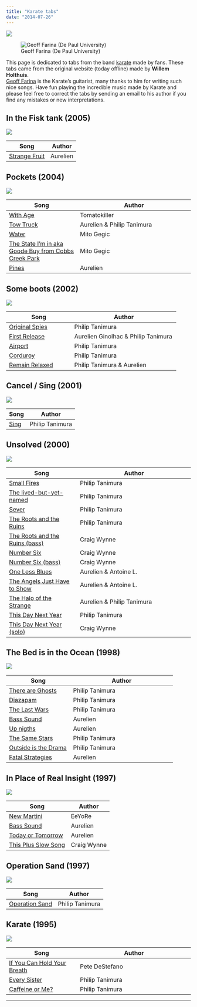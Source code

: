```yaml
---
title: "Karate tabs"
date: "2014-07-26"
---
```


![](/images/background-2.jpg)

::: {.column-margin}

![Geoff Farina (De Paul University)](Farina_Geoff2.jpg){fig-weight="80px"}

:::


This page is dedicated to tabs from the band [karate](https://en.wikipedia.org/wiki/Karate_(band)) made by fans. These tabs
came from the original website (today offline) made by **Willem Holthuis**.  
[Geoff Farina](https://www.geofffarina.com/) is the Karate's guitarist, many thanks to him for writing such nice songs.
Have fun playing the incredible music made by
Karate and please feel free to correct the tabs by sending an email to his author if you find
any mistakes or new interpretations.


## In the Fisk tank (2005)

![](/images/fishtank.jpg)

Song | Author 
-----|--------
[Strange Fruit](/tabs/StrangeFruit.txt) | Aurelien 


## Pockets (2004)

![](/images/pockets.jpg)


Song | Author 
-----|--------
[With Age](/tabs/WithAge.txt) | Tomatokiller 
[Tow Truck](/tabs/tow_truck.txt) | Aurelien & Philip Tanimura 
[Water](/tabs/Water.txt) | Mito Gegic
[The State I'm in aka Goode Buy from Cobbs Creek Park](/tabs/theStateImIn.txt) | Mito Gegic
[Pines](/tabs/Pines.TAB) | Aurelien

## Some boots (2002)

![](/images/someboots.jpg)

Song | Author 
-----|--------
[Original Spies](/tabs/original_spies.txt) | Philip Tanimura 
[First Release](/tabs/first_release.txt) | Aurelien Ginolhac & Philip Tanimura 
[Airport](/tabs/airport.txt) | Philip Tanimura
[Corduroy](/tabs/corduroy.txt) | Philip Tanimura
[Remain Relaxed](/tabs/remain_relaxed.tab) | Philip Tanimura & Aurelien

## Cancel / Sing (2001)

![](/images/cancelsing.jpg)

Song | Author 
-----|--------
[Sing](/tabs/sing.txt) | Philip Tanimura

## Unsolved (2000)


![](/images/unsolved.jpg)

Song | Author 
-----|--------
[Small Fires](/tabs/small_fires.txt) | Philip Tanimura
[The lived-but-yet-named](/tabs/the_lived_but_yet_named.txt) | Philip Tanimura
[Sever](/tabs/sever.txt) | Philip Tanimura
[The Roots and the Ruins](/tabs/the_roots_and_ruins.txt) | Philip Tanimura
[The Roots and the Ruins (bass)](/tabs/Roots_and_Ruins_bassline.html) | Craig Wynne
[Number Six](/tabs/Number_Six_guitar.html) | Craig Wynne
[Number Six (bass)](/tabs/Number_Six_bassline.html) | Craig Wynne
[One Less Blues](/tabs/one_less_blues.txt) | Aurelien & Antoine L.
[The Angels Just Have to Show](/tabs/the_angels_just_have_to_show.txt) | Aurelien & Antoine L.
[The Halo of the Strange](/tabs/the_halo_of_the_strange.txt) | Aurelien & Philip Tanimura
[This Day Next Year](/tabs/the_day_next_year.txt) | Philip Tanimura
[This Day Next Year (solo)](/tabs/This_Day_Next_Year_guitar_solo.html) | Craig Wynne

## The Bed is in the Ocean (1998)

![](/images/thebed.jpg)

Song | Author 
-----|--------
[There are Ghosts](/tabs/there_are_ghosts.txt) | Philip Tanimura
[Diazapam](/tabs/diazapam.txt) | Philip Tanimura
[The Last Wars](/tabs/the_last_wars.txt) | Philip Tanimura
[Bass Sound](/tabs/bass_sounds.txt) | Aurelien
[Up nigths](/tabs/up_nights.txt) | Aurelien
[The Same Stars](/tabs/the_same_stars.txt) | Philip Tanimura
[Outside is the Drama](/tabs/outside_is_the_drama.txt) | Philip Tanimura
[Fatal Strategies](/tabs/fatal_strategies.txt) | Aurelien

## In Place of Real Insight (1997)

![](/images/inplace.jpg)

Song | Author 
-----|--------
[New Martini](/tabs/NewMartini.txt) | EeYoRe
[Bass Sound](/tabs/bass_sounds.txt) | Aurelien
[Today or Tomorrow](/tabs/today_or_tomorrow.txt) | Aurelien
[This Plus Slow Song](/tabs/This_Plus_Slow_Song.html) | Craig Wynne

## Operation Sand (1997)

![](/images/operationsand.jpg)

Song | Author 
-----|--------
[Operation Sand](/tabs/operation_sand.txt) | Philip Tanimura

## Karate (1995)

![](/images/karate1.jpg)

Song | Author 
-----|--------
[If You Can Hold Your Breath](/tabs/IfYouCouldHoldYourBreath.txt) | Pete DeStefano
[Every Sister](/tabs/every_sister.txt) | Philip Tanimura
[Caffeine or Me?](/tabs/caffeine_or_me.txt) | Philip Tanimura


[southern]: http://shop.southern.com/karate/
[willem]: http://www.xs4all.nl/%7Eholthuw/home/home.htm
[geoff]: http://www.geofffarina.com

---
